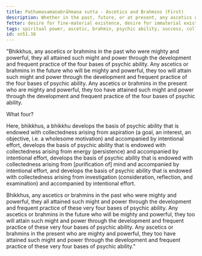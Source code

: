 ```yaml
---
title: Paṭhamasamaṇabrāhmaṇa sutta - Ascetics and Brahmins (First)
description: Whether in the past, future, or at present, any ascetics or brahmins who are mighty and powerful have attained such might and power through the development and frequent practice of the four bases of psychic ability.
fetter: desire for fine-material existence, desire for immaterial existence, conceit, restlessness, ignorance
tags: spiritual power, ascetic, brahmin, psychic ability, success, collectedness, aspiration, persistence, energy, mind, investigation, reflection, close examination, sn, sn45-56, sn51
id: sn51.16
---
```


"Bhikkhus, any ascetics or brahmins in the past who were mighty and powerful, they all attained such might and power through the development and frequent practice of the four bases of psychic ability. Any ascetics or brahmins in the future who will be mighty and powerful, they too will attain such might and power through the development and frequent practice of the four bases of psychic ability. Any ascetics or brahmins in the present who are mighty and powerful, they too have attained such might and power through the development and frequent practice of the four bases of psychic ability.

What four?

Here, bhikkhus, a bhikkhu develops the basis of psychic ability that is endowed with collectedness arising from aspiration (a goal, an interest, an objective, i.e. a wholesome motivation) and accompanied by intentional effort, develops the basis of psychic ability that is endowed with collectedness arising from energy (persistence) and accompanied by intentional effort, develops the basis of psychic ability that is endowed with collectedness arising from [purification of] mind and accompanied by intentional effort, and develops the basis of psychic ability that is endowed with collectedness arising from investigation (consideration, reflection, and examination) and accompanied by intentional effort.

Bhikkhus, any ascetics or brahmins in the past who were mighty and powerful, they all attained such might and power through the development and frequent practice of these very four bases of psychic ability. Any ascetics or brahmins in the future who will be mighty and powerful, they too will attain such might and power through the development and frequent practice of these very four bases of psychic ability. Any ascetics or brahmins in the present who are mighty and powerful, they too have attained such might and power through the development and frequent practice of these very four bases of psychic ability."